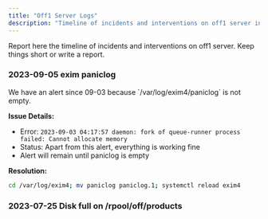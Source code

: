 ```yaml
---
title: "Off1 Server Logs"
description: "Timeline of incidents and interventions on off1 server including disk space issues, memory allocation problems, and system maintenance activities with resolution details."
---
```




<Callout title="Incident Tracking">
Report here the timeline of incidents and interventions on off1 server. Keep things short or write a report.
</Callout>

### 2023-09-05 exim paniclog

<Callout type="warn" title="Memory Allocation Issue">
We have an alert since 09-03 because `/var/log/exim4/paniclog` is not empty.
</Callout>

**Issue Details:**
- Error: `2023-09-03 04:17:57 daemon: fork of queue-runner process failed: Cannot allocate memory`
- Status: Apart from this alert, everything is working fine
- Alert will remain until paniclog is empty

**Resolution:**
```bash title="Exim Paniclog Cleanup"
cd /var/log/exim4; mv paniclog paniclog.1; systemctl reload exim4
```

### 2023-07-25 Disk full on /rpool/off/products

<Card
  title="Disk Space Incident"
  href="/docs/Infra/reports/2023/2023-07-26-off1-rpool-products-full"
  description="See detailed report: 2023-07-26 rpool/off/products dataset full on off1"
/>
